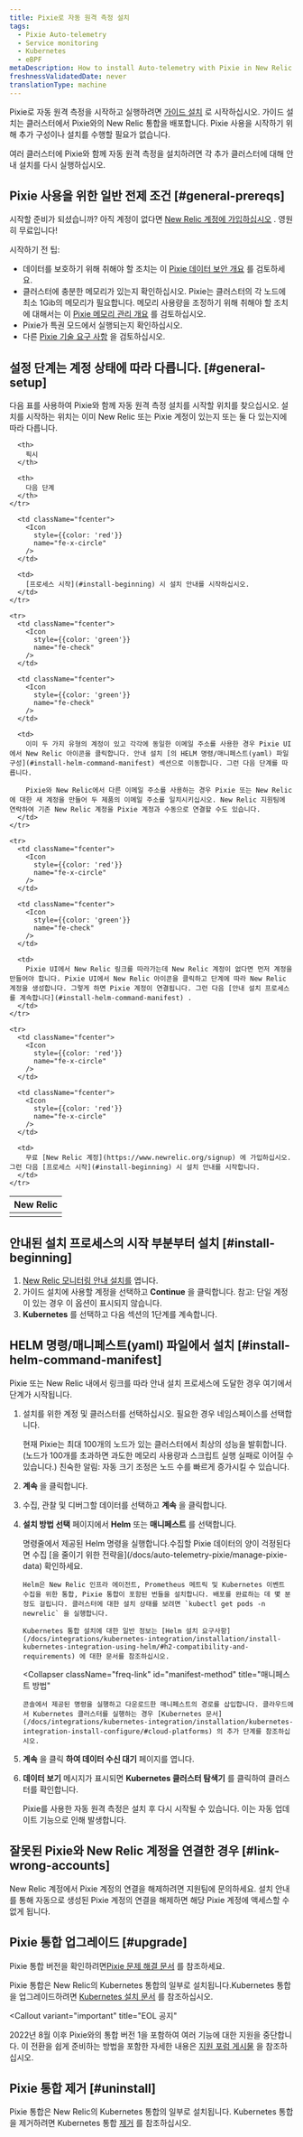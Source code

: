 ```yaml
---
title: Pixie로 자동 원격 측정 설치
tags:
  - Pixie Auto-telemetry
  - Service monitoring
  - Kubernetes
  - eBPF
metaDescription: How to install Auto-telemetry with Pixie in New Relic.
freshnessValidatedDate: never
translationType: machine
---
```


Pixie로 자동 원격 측정을 시작하고 실행하려면 [가이드 설치](https://one.newrelic.com/nr1-core?state=797d48ab-b066-d3da-f4d5-652bb92e5ce9) 로 시작하십시오. 가이드 설치는 클러스터에서 Pixie와의 New Relic 통합을 배포합니다. Pixie 사용을 시작하기 위해 추가 구성이나 설치를 수행할 필요가 없습니다.

여러 클러스터에 Pixie와 함께 자동 원격 측정을 설치하려면 각 추가 클러스터에 대해 안내 설치를 다시 실행하십시오.

## Pixie 사용을 위한 일반 전제 조건 [#general-prereqs]

시작할 준비가 되셨습니까? 아직 계정이 없다면 [New Relic 계정에 가입하십시오](https://newrelic.com/signup) . 영원히 무료입니다!

시작하기 전 팁:

* 데이터를 보호하기 위해 취해야 할 조치는 이 [Pixie 데이터 보안 개요](/docs/auto-telemetry-pixie/pixie-data-security-overview) 를 검토하세요.
* 클러스터에 충분한 메모리가 있는지 확인하십시오. Pixie는 클러스터의 각 노드에 최소 1Gib의 메모리가 필요합니다. 메모리 사용량을 조정하기 위해 취해야 할 조치에 대해서는 이 [Pixie 메모리 관리 개요](/docs/auto-telemetry-pixie/manage-pixie-memory) 를 검토하십시오.
* Pixie가 특권 모드에서 실행되는지 확인하십시오.
* 다른 [Pixie 기술 요구 사항](https://docs.px.dev/installing-pixie/requirements/) 을 검토하십시오.

## 설정 단계는 계정 상태에 따라 다릅니다. [#general-setup]

다음 표를 사용하여 Pixie와 함께 자동 원격 측정 설치를 시작할 위치를 찾으십시오. 설치를 시작하는 위치는 이미 New Relic 또는 Pixie 계정이 있는지 또는 둘 다 있는지에 따라 다릅니다.

<table>
  <thead>
    <tr>
      <th style={{ width: "200px" }}>
        New Relic
      </th>

      <th>
        픽시
      </th>

      <th>
        다음 단계
      </th>
    </tr>
  </thead>

  <tbody>
    <tr>
      <td className="fcenter">
        <Icon
          style={{color: 'green'}}
          name="fe-check"
        />
      </td>

      <td className="fcenter">
        <Icon
          style={{color: 'red'}}
          name="fe-x-circle"
        />
      </td>

      <td>
        [프로세스 시작](#install-beginning) 시 설치 안내를 시작하십시오.
      </td>
    </tr>

    <tr>
      <td className="fcenter">
        <Icon
          style={{color: 'green'}}
          name="fe-check"
        />
      </td>

      <td className="fcenter">
        <Icon
          style={{color: 'green'}}
          name="fe-check"
        />
      </td>

      <td>
        이미 두 가지 유형의 계정이 있고 각각에 동일한 이메일 주소를 사용한 경우 Pixie UI에서 New Relic 아이콘을 클릭합니다. 안내 설치 [의 HELM 명령/매니페스트(yaml) 파일 구성](#install-helm-command-manifest) 섹션으로 이동합니다. 그런 다음 단계를 따릅니다.

        Pixie와 New Relic에서 다른 이메일 주소를 사용하는 경우 Pixie 또는 New Relic에 대한 새 계정을 만들어 두 제품의 이메일 주소를 일치시키십시오. New Relic 지원팀에 연락하여 기존 New Relic 계정을 Pixie 계정과 수동으로 연결할 수도 있습니다.
      </td>
    </tr>

    <tr>
      <td className="fcenter">
        <Icon
          style={{color: 'red'}}
          name="fe-x-circle"
        />
      </td>

      <td className="fcenter">
        <Icon
          style={{color: 'green'}}
          name="fe-check"
        />
      </td>

      <td>
        Pixie UI에서 New Relic 링크를 따라가는데 New Relic 계정이 없다면 먼저 계정을 만들어야 합니다. Pixie UI에서 New Relic 아이콘을 클릭하고 단계에 따라 New Relic 계정을 생성합니다. 그렇게 하면 Pixie 계정이 연결됩니다. 그런 다음 [안내 설치 프로세스를 계속합니다](#install-helm-command-manifest) .
      </td>
    </tr>

    <tr>
      <td className="fcenter">
        <Icon
          style={{color: 'red'}}
          name="fe-x-circle"
        />
      </td>

      <td className="fcenter">
        <Icon
          style={{color: 'red'}}
          name="fe-x-circle"
        />
      </td>

      <td>
        무료 [New Relic 계정](https://www.newrelic.org/signup) 에 가입하십시오. 그런 다음 [프로세스 시작](#install-beginning) 시 설치 안내를 시작합니다.
      </td>
    </tr>
  </tbody>
</table>

## 안내된 설치 프로세스의 시작 부분부터 설치 [#install-beginning]

1. [New Relic 모니터링 안내 설치를](https://one.newrelic.com/launcher/nr1-core.explorer?pane=eyJuZXJkbGV0SWQiOiJucjEtY29yZS5saXN0aW5nIn0=&cards%5B0%5D=eyJuZXJkbGV0SWQiOiJucjEtaW5zdGFsbC1uZXdyZWxpYy5ucjEtaW5zdGFsbC1uZXdyZWxpYyIsImFjdGl2ZUNvbXBvbmVudCI6IlZUU09LdWJlcm5ldGVzIiwiYWN0aXZlRW52aXJvbm1lbnQiOiJrdWJlcm5ldGVzIiwicGF0aCI6bnVsbCwiZW52Ijoia3ViZXJuZXRlcyJ9) 엽니다.
2. 가이드 설치에 사용할 계정을 선택하고 **Continue** 을 클릭합니다. 참고: 단일 계정이 있는 경우 이 옵션이 표시되지 않습니다.
3. **Kubernetes** 를 선택하고 다음 섹션의 1단계를 계속합니다.

## HELM 명령/매니페스트(yaml) 파일에서 설치 [#install-helm-command-manifest]

Pixie 또는 New Relic 내에서 링크를 따라 안내 설치 프로세스에 도달한 경우 여기에서 단계가 시작됩니다.

1. 설치를 위한 계정 및 클러스터를 선택하십시오. 필요한 경우 네임스페이스를 선택합니다.

   <Callout variant="important">
     현재 Pixie는 최대 100개의 노드가 있는 클러스터에서 최상의 성능을 발휘합니다.(노드가 100개를 초과하면 과도한 메모리 사용량과 스크립트 실행 실패로 이어질 수 있습니다.) 친숙한 알림: 자동 크기 조정은 노드 수를 빠르게 증가시킬 수 있습니다.
   </Callout>

2. **계속** 을 클릭합니다.

3. 수집, 관찰 및 디버그할 데이터를 선택하고 **계속** 을 클릭합니다.

4. **설치 방법 선택** 페이지에서 **Helm** 또는 **매니페스트** 를 선택합니다.

   <CollapserGroup>
     <Collapser
       className="freq-link"
       id="helm-method"
       title="투구 방식"
     >
       명령줄에서 제공된 Helm 명령을 실행합니다.수집할 Pixie 데이터의 양이 걱정된다면 수집 [을 줄이기 위한 전략을](/docs/auto-telemetry-pixie/manage-pixie-data) 확인하세요.

       Helm은 New Relic 인프라 에이전트, Prometheus 메트릭 및 Kubernetes 이벤트 수집을 위한 통합, Pixie 통합이 포함된 번들을 설치합니다. 배포를 완료하는 데 몇 분 정도 걸립니다. 클러스터에 대한 설치 상태를 보려면 `kubectl get pods -n newrelic` 을 실행합니다.

       Kubernetes 통합 설치에 대한 일반 정보는 [Helm 설치 요구사항](/docs/integrations/kubernetes-integration/installation/install-kubernetes-integration-using-helm/#h2-compatibility-and-requirements) 에 대한 문서를 참조하십시오.
     </Collapser>

     <Collapser
       className="freq-link"
       id="manifest-method"
       title="매니페스트 방법"
     >
       콘솔에서 제공된 명령을 실행하고 다운로드한 매니페스트의 경로를 삽입합니다. 클라우드에서 Kubernetes 클러스터를 실행하는 경우 [Kubernetes 문서](/docs/integrations/kubernetes-integration/installation/kubernetes-integration-install-configure/#cloud-platforms) 의 추가 단계를 참조하십시오.
     </Collapser>
   </CollapserGroup>

5. **계속** 을 클릭 **하여 데이터 수신 대기** 페이지를 엽니다.

6. **데이터 보기** 메시지가 표시되면 **Kubernetes 클러스터 탐색기** 를 클릭하여 클러스터를 확인합니다.

   Pixie를 사용한 자동 원격 측정은 설치 후 다시 시작될 수 있습니다. 이는 자동 업데이트 기능으로 인해 발생합니다.

<InstallFeedback/>

## 잘못된 Pixie와 New Relic 계정을 연결한 경우 [#link-wrong-accounts]

New Relic 계정에서 Pixie 계정의 연결을 해제하려면 지원팀에 문의하세요. 설치 안내를 통해 자동으로 생성된 Pixie 계정의 연결을 해제하면 해당 Pixie 계정에 액세스할 수 없게 됩니다.

## Pixie 통합 업그레이드 [#upgrade]

Pixie 통합 버전을 확인하려면[Pixie 문제 해결 문서](/docs/kubernetes-pixie/auto-telemetry-pixie/troubleshooting/get-pixie-integration-version) 를 참조하세요.

Pixie 통합은 New Relic의 Kubernetes 통합의 일부로 설치됩니다.Kubernetes 통합을 업그레이드하려면 [Kubernetes 설치 문서](/docs/kubernetes-pixie/kubernetes-integration/installation/kubernetes-integration-install-configure#update) 를 참조하십시오.

<Callout
  variant="important"
  title="EOL 공지"
>
  2022년 8월 이후 Pixie와의 통합 버전 1을 포함하여 여러 기능에 대한 지원을 중단합니다. 이 전환을 쉽게 준비하는 방법을 포함한 자세한 내용은 [지원 포럼 게시물](https://discuss.newrelic.com/t/july-2022-end-of-life-announcements/188318) 을 참조하십시오.
</Callout>

## Pixie 통합 제거 [#uninstall]

Pixie 통합은 New Relic의 Kubernetes 통합의 일부로 설치됩니다. Kubernetes 통합을 제거하려면 Kubernetes 통합 [제거](/docs/kubernetes-pixie/kubernetes-integration/uninstall-kubernetes) 를 참조하십시오.